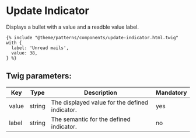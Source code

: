 # Update Indicator

Displays a bullet with a value and a readble value label.

```
{% include "@theme/patterns/components/update-indicator.html.twig" with {
  label: 'Unread mails',
  value: 38,
} %}
```

## Twig parameters:

| Key   | Type   | Description                                    | Mandatory |
| ----- | ------ | ---------------------------------------------- | --------- |
| value | string | The displayed value for the defined indicator. | yes       |
| label | string | The semantic for the defined indicator.        | no        |
